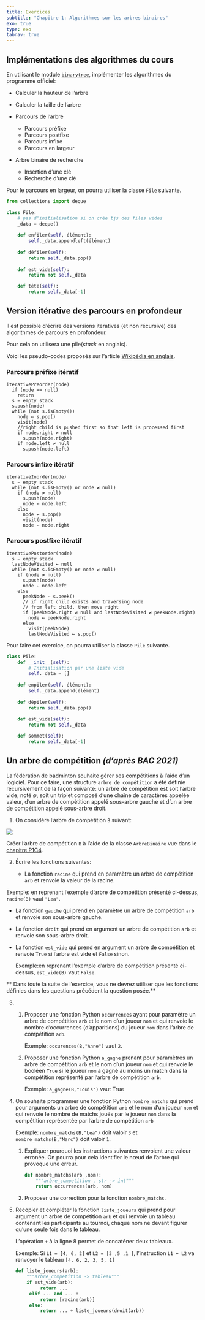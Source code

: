 ```yaml
---
title: Exercices
subtitle: "Chapitre 1: Algorithmes sur les arbres binaires"
exo: true
type: exo
tabnav: true
---
```

## Implémentations des algorithmes du cours

En utilisant le module [`binarytree`](https://github.com/joowani/binarytree), implémenter les
algorithmes du programme officiel:

- Calculer la hauteur de l'arbre
- Calculer la taille de l'arbre

- Parcours de l'arbre
  - Parcours préfixe
  - Parcours postfixe
  - Parcours infixe
  - Parcours en largeur

- Arbre binaire de recherche

  - Insertion d'une clé
  - Recherche d'une clé

Pour le parcours en largeur, on pourra utiliser la classe `File` suivante.

```python
from collections import deque

class File:
    # pas d'initialisation si on crée tjs des files vides
    _data = deque()
    
    def enfiler(self, élément):
        self._data.appendleft(élément)
    
    def défiler(self):
        return self._data.pop()
    
    def est_vide(self):
        return not self._data

    def tête(self):
        return self._data[-1]
```

## Version itérative des parcours en profondeur

Il est possible d'écrire des versions iteratives (et non récursive) des algorithmes de parcours en
profondeur.

Pour cela on utilisera une pile(_stack_ en anglais).


Voici les pseudo-codes proposés sur l'article
[Wikipédia en anglais](https://en.wikipedia.org/wiki/Tree_traversal#Implementations).

### Parcours préfixe itératif

```
iterativePreorder(node)
  if (node == null)
    return
  s ← empty stack
  s.push(node)
  while (not s.isEmpty())
    node ← s.pop()
    visit(node)
    //right child is pushed first so that left is processed first
    if node.right ≠ null
      s.push(node.right)
    if node.left ≠ null
      s.push(node.left)
```

### Parcours infixe itératif

```
iterativeInorder(node)
  s ← empty stack
  while (not s.isEmpty() or node ≠ null)
    if (node ≠ null)
      s.push(node)
      node ← node.left
    else
      node ← s.pop()
      visit(node)
      node ← node.right
```

### Parcours postfixe itératif

```
iterativePostorder(node)
  s ← empty stack
  lastNodeVisited ← null
  while (not s.isEmpty() or node ≠ null)
    if (node ≠ null)
      s.push(node)
      node ← node.left
    else
      peekNode ← s.peek()
      // if right child exists and traversing node
      // from left child, then move right
      if (peekNode.right ≠ null and lastNodeVisited ≠ peekNode.right)
        node ← peekNode.right
      else
        visit(peekNode)
        lastNodeVisited ← s.pop()
```

Pour faire cet exercice, on pourra utiliser la classe `Pile` suivante.

```python
class Pile:
    def __init__(self):
        # Initialisation par une liste vide
        self._data = []
    
    def empiler(self, élément):
        self._data.append(élément)
    
    def dépiler(self):
        return self._data.pop()
    
    def est_vide(self):
        return not self._data

    def sommet(self):
        return self._data[-1]
```

## Un arbre de compétition _(d'après BAC 2021)_

<!-- Amérique du Nord 2021 Ex4 -->

La fédération de badminton souhaite gérer ses compétitions à l’aide d’un
logiciel. Pour ce faire, une structure `arbre de compétition` a été définie
récursivement de la façon suivante: un arbre de compétition est soit l’arbre
vide, noté ∅, soit un triplet composé d’une chaîne de caractères appelée valeur,
d’un arbre de compétition appelé sous-arbre gauche et d’un arbre de compétition
appelé sous-arbre droit.

1. On considère l’arbre de compétition `B` suivant:
   
  ![](./ex4-5.png)

  Créer l'arbre de compétition `B` à l'aide de la classe `ArbreBinaire` vue dans le [chapitre P1C4](/tg/nsi/1-structures-de-donnees/4-arbres).

2. Écrire les fonctions suivantes:
   
   - La fonction `racine` qui prend en paramètre un arbre de compétition `arb` et
  renvoie la valeur de la racine.
  
  Exemple: en reprenant l’exemple d’arbre de compétition présenté ci-dessus,
  `racine(B)` vaut `"Lea"`.
  
  - La fonction `gauche` qui prend en paramètre un arbre de compétition `arb` et
    renvoie son sous-arbre gauche.
    
    
  - La fonction `droit` qui prend en argument un arbre de compétition `arb` et renvoie son sous-arbre droit.
   
    
  - La fonction `est_vide` qui prend en argument un arbre de compétition et renvoie `True` si l’arbre est vide et `False` sinon.
   
    Exemple:en reprenant l’exemple d’arbre de compétition présenté ci-dessus, `est_vide(B)` vaut `False`.

** Dans toute la suite de l'exercice, vous ne devrez utiliser que les fonctions définies dans les questions précédent la question posée.**

3. &nbsp;

   1. Proposer une fonction Python `occurrences` ayant pour paramètre un arbre de
   compétition `arb` et le nom d’un joueur `nom` et qui renvoie le nombre
   d’occurrences (d’apparitions) du joueur `nom` dans l’arbre de compétition
   `arb`.
   
      Exemple: `occurences(B,"Anne")` vaut `2`.
   
   2. Proposer une fonction Python `a_gagne` prenant pour paramètres un arbre de
   compétition `arb` et le nom d’un joueur `nom` et qui renvoie le booléen `True`
   si le joueur `nom` a gagné au moins un match dans la compétition représenté
   par l’arbre de compétition `arb`.
   
      Exemple: `a_gagne(B,"Louis")` vaut True

4. On souhaite programmer une fonction Python `nombre_matchs` qui prend pour
arguments un arbre de compétition `arb` et le nom d’un joueur `nom` et qui
renvoie le nombre de matchs joués par le joueur `nom` dans la compétition
représentée par l’arbre de compétition `arb`

   Exemple: `nombre_matchs(B,"Lea")` doit valoir `3` et
   `nombre_matchs(B,"Marc")` doit valoir `1`.

   1. Expliquer pourquoi les instructions suivantes renvoient une valeur
   erronée. On pourra pour cela identifier le nœud de l’arbre qui provoque une
   erreur.
   
      ```python
      def nombre_matchs(arb ,nom):
          """arbre_competition , str -> int"""
          return occurrences(arb, nom)
      ```
   
   2. Proposer une correction pour la fonction `nombre_matchs`.

5. Recopier et compléter la fonction `liste_joueurs` qui prend pour
argument un arbre de compétition `arb` et qui renvoie un tableau contenant les
participants au tournoi, chaque nom ne devant figurer qu’une seule fois dans le
tableau.

   L’opération `+` à la ligne 8 permet de concaténer deux tableaux.
   
   Exemple: Si `L1 = [4, 6, 2]` et `L2 = [3 ,5 ,1 ]`, l’instruction `L1 + L2` va
renvoyer le tableau `[4, 6, 2, 3, 5, 1]`

   ```python
   def liste_joueurs(arb):
       """arbre_competition -> tableau"""
       if est_vide(arb):
            return ...
        elif ... and ... :
            return [racine(arb)]
        else:
            return ... + liste_joueurs(droit(arb))
   ```
